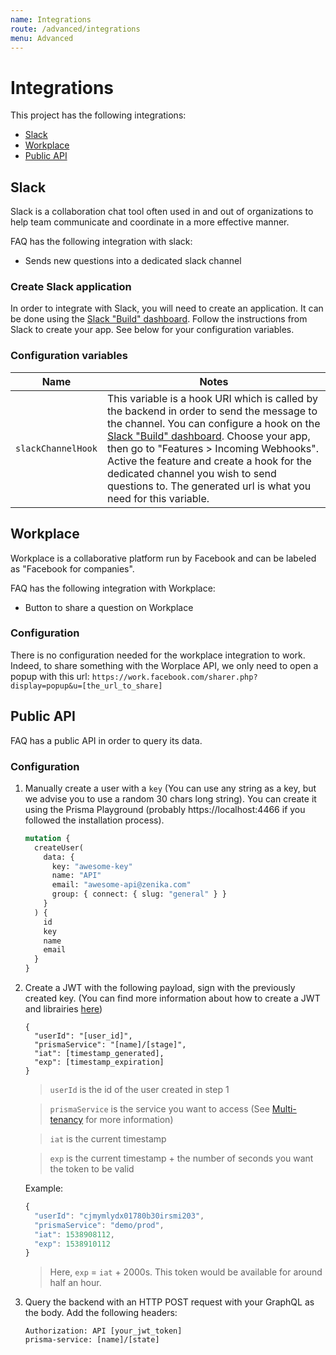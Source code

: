```yaml
---
name: Integrations
route: /advanced/integrations
menu: Advanced
---
```


# Integrations

This project has the following integrations:

- [Slack](/advanced/integrations/#slack)
- [Workplace](/advanced/integrations/#workplace)
- [Public API](/advanced/integrations/#public-api)

## Slack

Slack is a collaboration chat tool often used in and out of organizations to help team communicate and coordinate in a more effective manner.

FAQ has the following integration with slack:

- Sends new questions into a dedicated slack channel

### Create Slack application

In order to integrate with Slack, you will need to create an application. It can be done using the [Slack "Build" dashboard](https://api.slack.com/). Follow the instructions from Slack to create your app. See below for your configuration variables.

### Configuration variables

| Name               | Notes                                                                                                                                                                                                                                                                                                                                                                                                      |
| ------------------ | ---------------------------------------------------------------------------------------------------------------------------------------------------------------------------------------------------------------------------------------------------------------------------------------------------------------------------------------------------------------------------------------------------------- |
| `slackChannelHook` | This variable is a hook URI which is called by the backend in order to send the message to the channel. You can configure a hook on the [Slack "Build" dashboard](https://api.slack.com/). Choose your app, then go to "Features > Incoming Webhooks". Active the feature and create a hook for the dedicated channel you wish to send questions to. The generated url is what you need for this variable. |

## Workplace

Workplace is a collaborative platform run by Facebook and can be labeled as "Facebook for companies".

FAQ has the following integration with Workplace:

- Button to share a question on Workplace

### Configuration

There is no configuration needed for the workplace integration to work. Indeed, to share something with the Worplace API, we only need to open a popup with this url: `https://work.facebook.com/sharer.php?display=popup&u=[the_url_to_share]`

## Public API

FAQ has a public API in order to query its data.

### Configuration

1. Manually create a user with a `key` (You can use any string as a key, but we advise you to use a random 30 chars long string). You can create it using the Prisma Playground (probably https://localhost:4466 if you followed the installation process).

   ```graphql
   mutation {
     createUser(
       data: {
         key: "awesome-key"
         name: "API"
         email: "awesome-api@zenika.com"
         group: { connect: { slug: "general" } }
       }
     ) {
       id
       key
       name
       email
     }
   }
   ```

2. Create a JWT with the following payload, sign with the previously created key. (You can find more information about how to create a JWT and librairies [here](https://jwt.io/))

   ```
   {
     "userId": "[user_id]",
     "prismaService": "[name]/[stage]",
     "iat": [timestamp_generated],
     "exp": [timestamp_expiration]
   }
   ```

   > `userId` is the id of the user created in step 1

   > `prismaService` is the service you want to access (See [Multi-tenancy](/advanced/multi-tenancy) for more information)

   > `iat` is the current timestamp

   > `exp` is the current timestamp + the number of seconds you want the token to be valid

   Example:

   ```js
   {
     "userId": "cjmymlydx01780b30irsmi203",
     "prismaService": "demo/prod",
     "iat": 1538908112,
     "exp": 1538910112
   }
   ```

   > Here, `exp` = `iat` + 2000s. This token would be available for around half an hour.

3. Query the backend with an HTTP POST request with your GraphQL as the body. Add the following headers:

   ```
   Authorization: API [your_jwt_token]
   prisma-service: [name]/[state]
   ```
